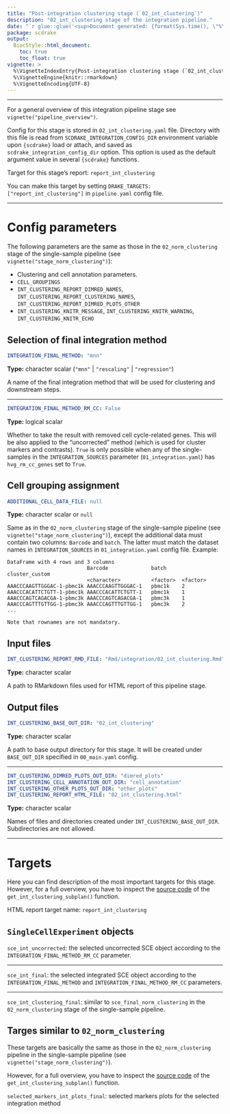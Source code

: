 ```yaml
---
title: "Post-integration clustering stage (`02_int_clustering`)"
description: "02_int_clustering stage of the integration pipeline."
date: "`r glue::glue('<sup>Document generated: {format(Sys.time(), \"%Y-%m-%d %H:%M:%S %Z%z</sup>\")}')`"
package: scdrake
output:
  BiocStyle::html_document:
    toc: true
    toc_float: true
vignette: >
  %\VignetteIndexEntry{Post-integration clustering stage (`02_int_clustering`)}
  %\VignetteEngine{knitr::rmarkdown}
  %\VignetteEncoding{UTF-8}  
---
```


***

For a general overview of this integration pipeline stage see `vignette("pipeline_overview")`.

Config for this stage is stored in `02_int_clustering.yaml` file.
Directory with this file is read from `SCDRAKE_INTEGRATION_CONFIG_DIR` environment variable upon `{scdrake}` load or
attach, and saved as `scdrake_integration_config_dir` option. This option is used as the default argument value in
several `{scdrake}` functions.

Target for this stage's report: `report_int_clustering`

You can make this target by setting `DRAKE_TARGETS: ["report_int_clustering"]` in `pipeline.yaml` config file.

***

# Config parameters

The following parameters are the same as those in the `02_norm_clustering` stage of the single-sample pipeline
(see `vignette("stage_norm_clustering")`):

- Clustering and cell annotation parameters.
- `CELL_GROUPINGS`
- `INT_CLUSTERING_REPORT_DIMRED_NAMES`, `INT_CLUSTERING_REPORT_CLUSTERING_NAMES`,
  `INT_CLUSTERING_REPORT_DIMRED_PLOTS_OTHER`
- `INT_CLUSTERING_KNITR_MESSAGE`, `INT_CLUSTERING_KNITR_WARNING`, `INT_CLUSTERING_KNITR_ECHO`

## Selection of final integration method

```yaml
INTEGRATION_FINAL_METHOD: "mnn"
```

**Type:** character scalar (`"mnn"` | `"rescaling"` | `"regression"`)

A name of the final integration method that will be used for clustering and downstream steps.

***

```yaml
INTEGRATION_FINAL_METHOD_RM_CC: False
```

**Type:** logical scalar

Whether to take the result with removed cell cycle-related genes. This will be also applied to the "uncorrected" method
(which is used for cluster markers and contrasts).
`True` is only possible when any of the single-samples in the `INTEGRATION_SOURCES` parameter (`01_integration.yaml`)
has `hvg_rm_cc_genes` set to `True`.

## Cell grouping assignment

```yaml
ADDITIONAL_CELL_DATA_FILE: null
```

**Type:** character scalar or `null`

Same as in the `02_norm_clustering` stage of the single-sample pipeline (see `vignette("stage_norm_clustering")`),
except the additional data must contain two columns: `Barcode` and `batch`.
The latter must match the dataset names in `INTEGRATION_SOURCES` in `01_integration.yaml` config file. Example:

```
DataFrame with 4 rows and 3 columns
                          Barcode              batch     cluster_custom
                          <character>          <factor>  <factor>
AAACCCAAGTTGGGAC-1-pbmc1k AAACCCAAGTTGGGAC-1   pbmc1k    2
AAACCCACATTCTGTT-1-pbmc1k AAACCCACATTCTGTT-1   pbmc1k    1
AAACCCAGTCAGACGA-1-pbmc3k AAACCCAGTCAGACGA-1   pbmc3k    1
AAACCCAGTTTGTTGG-1-pbmc3k AAACCCAGTTTGTTGG-1   pbmc3k    2
...

Note that rownames are not mandatory.

```

## Input files

```yaml
INT_CLUSTERING_REPORT_RMD_FILE: "Rmd/integration/02_int_clustering.Rmd"
```

**Type:** character scalar

A path to RMarkdown files used for HTML report of this pipeline stage.

## Output files

```yaml
INT_CLUSTERING_BASE_OUT_DIR: "02_int_clustering"
```

**Type:** character scalar

A path to base output directory for this stage. It will be created under `BASE_OUT_DIR` specified in `00_main.yaml` config.

***

```yaml
INT_CLUSTERING_DIMRED_PLOTS_OUT_DIR: "dimred_plots"
INT_CLUSTERING_CELL_ANNOTATION_OUT_DIR: "cell_annotation"
INT_CLUSTERING_OTHER_PLOTS_OUT_DIR: "other_plots"
INT_CLUSTERING_REPORT_HTML_FILE: "02_int_clustering.html"
```

**Type:** character scalar

Names of files and directories created under `INT_CLUSTERING_BASE_OUT_DIR`. Subdirectories are not allowed.

***

# Targets

Here you can find description of the most important targets for this stage.
However, for a full overview, you have to inspect the
[source code](https://github.com/bioinfocz/scdrake/blob/main/R/plans_integration.R) of the
`get_int_clustering_subplan()` function.

HTML report target name: `report_int_clustering`

## `SingleCellExperiment` objects

`sce_int_uncorrected`: the selected uncorrected SCE object according to the `INTEGRATION_FINAL_METHOD_RM_CC` parameter.

***

`sce_int_final`: the selected integrated SCE object according to the `INTEGRATION_FINAL_METHOD` and
`INTEGRATION_FINAL_METHOD_RM_CC` parameters.

***

`sce_int_clustering_final`: similar to `sce_final_norm_clustering` in the `02_norm_clustering` stage of the
single-sample pipeline.

## Targes similar to `02_norm_clustering`

These targets are basically the same as those in the `02_norm_clustering` pipeline in the single-sample pipeline
(see `vignette("stage_norm_clustering")`).

However, for a full overview, you have to inspect the
[source code](https://github.com/bioinfocz/scdrake/blob/main/R/plans_integration.R) of the
`get_int_clustering_subplan()` function.

`selected_markers_int_plots_final`: selected markers plots for the selected integration method
